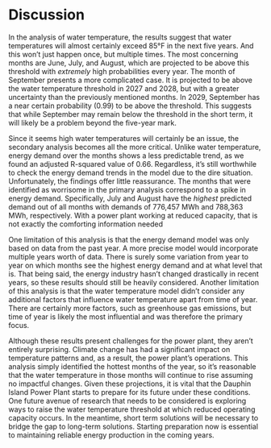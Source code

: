# Discussion

In the analysis of water temperature, the results suggest that water temperatures will almost certainly exceed 85°F in the next five years. And this won't just happen once, but multiple times. The most concerning months are June, July, and August, which are projected to be above this threshold with *extremely* high probabilities every year. The month of September presents a more complicated case. It is projected to be above the water temperature threshold in 2027 and 2028, but with a greater uncertainty than the previously mentioned months. In 2029, September has a near certain probability (0.99) to be above the threshold. This suggests that while September may remain below the threshold in the short term, it will likely be a problem beyond the five-year mark.

Since it seems high water temperatures will certainly be an issue, the secondary analysis becomes all the more critical. Unlike water temperature, energy demand over the months shows a less predictable trend, as we found an adjusted R-squared value of 0.66. Regardless, it’s still worthwhile to check the energy demand trends in the model due to the dire situation. Unfortunately, the findings offer little reassurance. The months that were identified as worrisome in the primary analysis correspond to a spike in energy demand. Specifically, July and August have the *highest* predicted demand out of all months with demands of 776,457 MWh and 788,363 MWh, respectively. With a power plant working at reduced capacity, that is not exactly the comforting information needed

One limitation of this analysis is that the energy demand model was only based on data from the past year. A more precise model would incorporate multiple years worth of data. There is surely some variation from year to year on which months see the highest energy demand and at what level that is. That being said, the energy industry hasn’t changed drastically in recent years, so these results should still be heavily considered. Another limitation of this analysis is that the water temperature model didn’t consider any additional factors that influence water temperature apart from time of year. There are certainly more factors, such as greenhouse gas emissions, but time of year is likely the most influential and was therefore the primary focus.

Although these results present challenges for the power plant, they aren’t entirely surprising. Climate change has had a significant impact on temperature patterns and, as a result, the power plant’s operations. This analysis simply identified the hottest months of the year, so it's reasonable that the water temperature in those months will continue to rise assuming no impactful changes. Given these projections, it is vital that the Dauphin Island Power Plant starts to prepare for its future under these conditions. One future avenue of research that needs to be considered is exploring ways to raise the water temperature threshold at which reduced operating capacity occurs. In the meantime, short term solutions will be necessary to bridge the gap to long-term solutions. Starting preparation now is essential to maintaining reliable energy production in the coming years.
